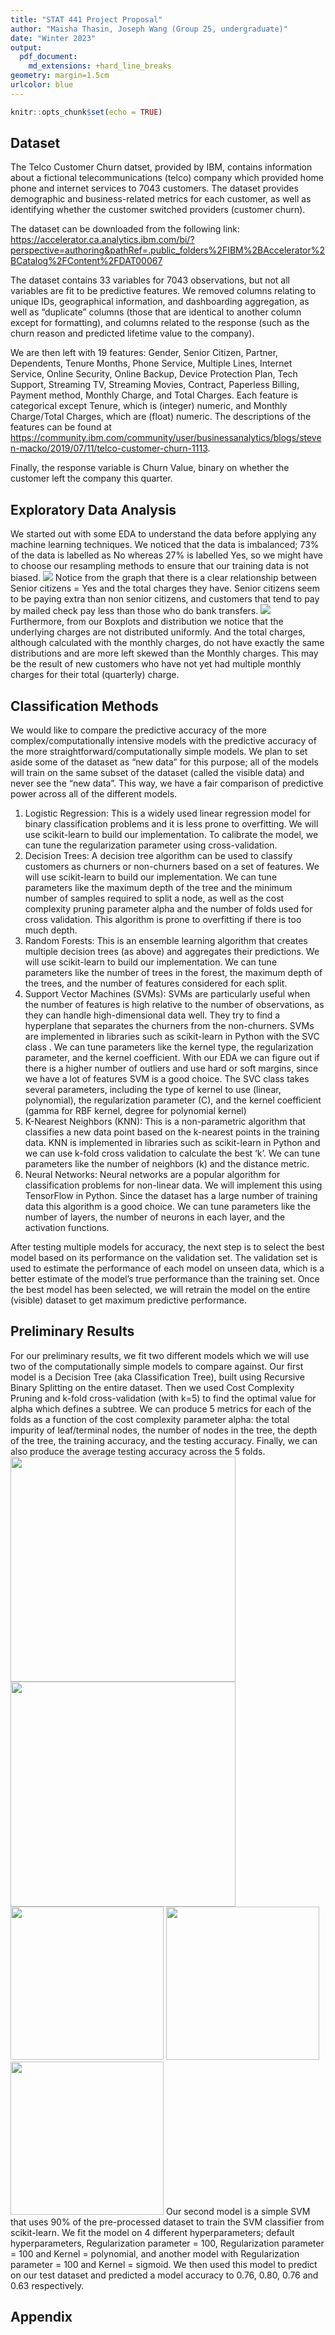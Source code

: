 ```yaml
---
title: "STAT 441 Project Proposal"
author: "Maisha Thasin, Joseph Wang (Group 25, undergraduate)"
date: "Winter 2023"
output: 
  pdf_document:
    md_extensions: +hard_line_breaks
geometry: margin=1.5cm
urlcolor: blue
---
```


```r
knitr::opts_chunk$set(echo = TRUE)
```

## Dataset

The Telco Customer Churn datset, provided by IBM, contains information about a fictional telecommunications (telco) company which provided home phone and internet services to 7043 customers. The dataset provides demographic and business-related metrics for each customer, as well as identifying whether the customer switched providers (customer churn).

The dataset can be downloaded from the following link: <https://accelerator.ca.analytics.ibm.com/bi/?perspective=authoring&pathRef=.public_folders%2FIBM%2BAccelerator%2BCatalog%2FContent%2FDAT00067>

The dataset contains 33 variables for 7043 observations, but not all variables are fit to be predictive features. We removed columns relating to unique IDs, geographical information, and dashboarding aggregation, as well as "duplicate" columns (those that are identical to another column except for formatting), and columns related to the response (such as the churn reason and predicted lifetime value to the company).

We are then left with 19 features: Gender, Senior Citizen, Partner, Dependents, Tenure Months, Phone Service, Multiple Lines, Internet Service, Online Security, Online Backup, Device Protection Plan, Tech Support, Streaming TV, Streaming Movies, Contract, Paperless Billing, Payment method, Monthly Charge, and Total Charges. Each feature is categorical except Tenure, which is (integer) numeric, and Monthly Charge/Total Charges, which are (float) numeric. The descriptions of the features can be found at <https://community.ibm.com/community/user/businessanalytics/blogs/steven-macko/2019/07/11/telco-customer-churn-1113>.

Finally, the response variable is Churn Value, binary on whether the customer left the company this quarter.

## Exploratory Data Analysis
We started out with some EDA to understand the data before applying any machine learning techniques.
We noticed that the data is imbalanced; 73% of the data is labelled as No whereas 27% is labelled Yes, so we might have to choose our resampling methods to ensure that our training data is not biased.
![](EDA_images/EDA_Figure_1.png)
Notice from the graph that there is a clear relationship between Senior citizens = Yes and the total charges they have. Senior citizens seem to be paying extra than non senior citizens, and customers that tend to pay by mailed check pay less than those who do bank transfers.
![](EDA_images/EDA_Figure_2.png)
Furthermore, from our Boxplots and distribution we notice that the underlying charges are not distributed uniformly. And the total charges, although calculated with the monthly charges, do not have exactly the same distributions and are more left skewed than the Monthly charges. This may be the result of new customers who have not yet had multiple monthly charges for their total (quarterly) charge.

## Classification Methods
We would like to compare the predictive accuracy of the more complex/computationally intensive models with the predictive accuracy of the more straightforward/computationally simple models. We plan to set aside some of the dataset as “new data” for this purpose; all of the models will train on the same subset of the dataset (called the visible data) and never see the “new data”. This way, we have a fair comparison of predictive power across all of the different models.

1. Logistic Regression: This is a widely used linear regression model for binary classification problems and it is less prone to overfitting. We will use scikit-learn to build our implementation. To calibrate the model, we can tune the regularization parameter using cross-validation.
2. Decision Trees: A decision tree algorithm can be used to classify customers as churners or non-churners based on a set of features. We will use scikit-learn to build our implementation. We can tune parameters like the maximum depth of the tree and the minimum number of samples required to split a node, as well as the cost complexity pruning parameter alpha and the number of folds used for cross validation. This algorithm is prone to overfitting if there is too much depth.
3. Random Forests: This is an ensemble learning algorithm that creates multiple decision trees (as above) and aggregates their predictions. We will use scikit-learn to build our implementation. We can tune parameters like the number of trees in the forest, the maximum depth of the trees, and the number of features considered for each split.
4. Support Vector Machines (SVMs): SVMs are particularly useful when the number of features is high relative to the number of observations, as they can handle high-dimensional data well. They try to find a hyperplane that separates the churners from the non-churners. SVMs are implemented in libraries such as scikit-learn in Python with the SVC class . We can tune parameters like the kernel type, the regularization parameter, and the kernel coefficient. With our EDA we can figure out if there is a higher number of outliers and use hard or soft margins, since we have a lot of features SVM is a good choice. The SVC class takes several parameters, including the type of kernel to use (linear, polynomial), the regularization parameter (C), and the kernel coefficient (gamma for RBF kernel, degree for polynomial kernel)
5. K-Nearest Neighbors (KNN): This is a non-parametric algorithm that classifies a new data point based on the k-nearest points in the training data. KNN is implemented in libraries such as scikit-learn in Python and we can use k-fold cross validation to calculate the best ‘k’. We can tune parameters like the number of neighbors (k) and the distance metric.
6. Neural Networks: Neural networks are a popular algorithm for classification problems for non-linear data. We will implement this using TensorFlow in Python. Since the dataset has a large number of training data this algorithm is a good choice. We can tune parameters like the number of layers, the number of neurons in each layer, and the activation functions.

After testing multiple models for accuracy, the next step is to select the best model based on its performance on the validation set. The validation set is used to estimate the performance of each model on unseen data, which is a better estimate of the model's true performance than the training set.
Once the best model has been selected, we will retrain the model on the entire (visible) dataset to get maximum predictive performance.

## Preliminary Results
For our preliminary results, we fit two different models which we will use two of the computationally simple models to compare against.
Our first model is a Decision Tree (aka Classification Tree), built using Recursive Binary Splitting on the entire dataset. Then we used Cost Complexity Pruning and k-fold cross-validation (with k=5) to find the optimal value for alpha which defines a subtree.
We can produce 5 metrics for each of the folds as a function of the cost complexity parameter alpha: the total impurity of leaf/terminal nodes, the number of nodes in the tree, the depth of the tree, the training accuracy, and the testing accuracy. Finally, we can also produce the average testing accuracy across the 5 folds.
![](Figure_1.png){width=360px} ![](Figure_2.png){width=360px}
![](Figure_3.png){width=245px} ![](Figure_4.png){width=245px} ![](Figure_5.png){width=245px}
Our second model is a simple SVM that uses 90% of the pre-processed dataset to train the SVM classifier from scikit-learn. We fit the model on 4 different hyperparameters; default hyperparameters, Regularization parameter = 100, Regularization parameter = 100 and Kernel = polynomial, and another model with Regularization parameter = 100 and Kernel = sigmoid. 
We then used this model to predict on our test dataset and predicted a model accuracy to 0.76, 0.80, 0.76 and 0.63 respectively.

## Appendix